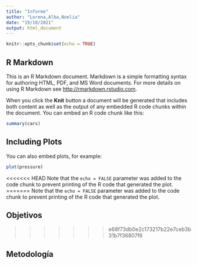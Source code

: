 ```yaml
---
title: "Informe"
author: "Lorena,Alba,Noelia"
date: "19/10/2021"
output: html_document
---
```


```r
knitr::opts_chunk$set(echo = TRUE)
```

## R Markdown

This is an R Markdown document. Markdown is a simple formatting syntax for authoring HTML, PDF, and MS Word documents. For more details on using R Markdown see <http://rmarkdown.rstudio.com>.

When you click the **Knit** button a document will be generated that includes both content as well as the output of any embedded R code chunks within the document. You can embed an R code chunk like this:

```r
summary(cars)
```

## Including Plots

You can also embed plots, for example:

```r
plot(pressure)
```

<<<<<<< HEAD
Note that the `echo = FALSE` parameter was added to the code chunk to prevent printing of the R code that generated the plot.
=======
Note that the `echo = FALSE` parameter was added to the code chunk to prevent printing of the R code that generated the plot.

## Objetivos 
>>>>>>> e68f73db0e2c173217b22e7ceb3b31b7f36807f6

## Metodología
